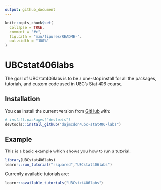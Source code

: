 ```yaml
---
output: github_document
---
```


<!-- README.md is generated from README.Rmd. Please edit that file -->

```r
knitr::opts_chunk$set(
  collapse = TRUE,
  comment = "#>",
  fig.path = "man/figures/README-",
  out.width = "100%"
)
```

# UBCstat406labs

<!-- badges: start -->
<!-- badges: end -->

The goal of UBCstat406labs is to be a one-stop install for all the packages, tutorials, and custom code used in UBC's Stat 406 course.

## Installation

You can install the current version from [GitHub](https://github.com/) with:

``` r
# install.packages("devtools")
devtools::install_github("dajmcdon/ubc-stat406-labs")
```
## Example

This is a basic example which shows you how to run a tutorial:

```r
library(UBCstat406labs)
learnr::run_tutorial("rsquared","UBCstat406labs")
```

Currently available tutorials are:


```r
learnr::available_tutorials("UBCstat406labs")
```

